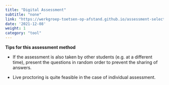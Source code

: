 ```yaml
---
title: "Digital Assessment"
subtitle: "none"
link: "https://werkgroep-toetsen-op-afstand.github.io/assessment-selection-tool/en/methods/digital_assessment/"
date: '2021-12-08'
weight: 1
category: "tool"
---
```


**Tips for this assessment method**

* If the assessment is also taken by other students (e.g. at a different time), present the questions in random order to prevent the sharing of answers. 

* Live proctoring is quite feasible in the case of individual assessment.  